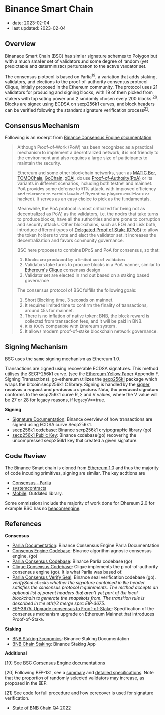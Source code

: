 # Binance Smart Chain

- date: 2023-02-04
- last updated: 2023-02-04

## Overview

Binanace Smart Chain (BSC) has similar signature schemes to Polygon but with a much smaller set of validators and some degree of random (yet predictable and deterministic) perturbation to the active validator set.

The consensus protocol is based on Parlia<sup>[19](#f19)</sup>, a variation that adds staking, validators, and elections to the proof-of-authority consensus protocol Clique, initially proposed in the Ethereum community. The protocol uses 21 validators for producing and signing blocks, with 19 of them picked from stakers with top voting power and 2 randomly chosen every 200 blocks <sup>[20](#f20)</sup>. Blocks are signed using ECDSA on secp256k1 curves, and block headers can be verified following the standard signature verification process<sup>[21](#f21)</sup>.

## Consensus Mechanism

Following is an excerpt from [Binance Consensus Engine documentation](https://github.com/bnb-chain/bnb-chain.github.io/blob/master/docs/learn/consensus.mdx)

> Although Proof-of-Work (PoW) has been recognized as a practical mechanism to implement a decentralized network, it is not friendly to the environment and also requires a large size of participants to maintain the security.
>
> Ethereum and some other blockchain networks, such as [MATIC Bor](https://github.com/maticnetwork/bor), [TOMOChain](https://tomochain.com/), [GoChain](https://gochain.io/), [xDAI](https://xdai.io/), do use [Proof-of-Authority(PoA)](https://en.wikipedia.org/wiki/Proof_of_authority) or its variants in different scenarios, including both testnet and mainnet. PoA provides some defense to 51% attack, with improved efficiency and tolerance to certain levels of Byzantine players (malicious or hacked). It serves as an easy choice to pick as the fundamentals.
>
> Meanwhile, the PoA protocol is most criticized for being not as decentralized as PoW, as the validators, i.e. the nodes that take turns to produce blocks, have all the authorities and are prone to corruption and security attacks. Other blockchains, such as EOS and Lisk both, introduce different types of [Delegated Proof of Stake (DPoS)](https://en.bitcoinwiki.org/wiki/DPoS) to allow the token holders to vote and elect the validator set. It increases the decentralization and favors community governance.
>
> BSC here proposes to combine DPoS and PoA for consensus, so that:
>
> 1. Blocks are produced by a limited set of validators
> 2. Validators take turns to produce blocks in a PoA manner, similar to [Ethereum's Clique](https://eips.ethereum.org/EIPS/eip-225) consensus design
> 3. Validator set are elected in and out based on a staking based governance
>
> The consensus protocol of BSC fulfills the following goals:
>
> 1. Short Blocking time, 3 seconds on mainnet.
> 2. It requires limited time to confirm the finality of transactions, around 45s for mainnet.
> 3. There is no inflation of native token: BNB, the block reward is collected from transaction fees, and it will be paid in BNB.
> 4. It is 100% compatible with Ethereum system .
> 5. It allows modern proof-of-stake blockchain network governance.

## Signing Mechanism

BSC uses the same signing mechanism as Ethereum 1.0.

Transactions are signed using recoverable ECDSA signatures. This method utilises the SECP-256k1 curve. (see the [Ethereum Yellow Paper](https://ethereum.github.io/yellowpaper/paper.pdf) Appendix F. Signing Transactions). go-ethereum utilizes the [secp256k1](https://github.com/bnb-chain/bsc/tree/master/crypto/secp256k1) package which wraps the bitcoin secp256k1 C library. Signing is handled by the [signer](https://github.com/bnb-chain/bsc/tree/master/signer) receives a request and produces a signature. Note, the produced signature conforms to the secp256k1 curve R, S and V values, where the V value will be 27 or 28 for legacy reasons, if legacyV==true.

**Signing**

- [Signature Documentation](https://docs.bnbchain.org/docs/beaconchain/learn/signature/): Binance overview of how transactions are signed using ECDSA curve Secp256k1.
- [secp256k1 codebase](https://github.com/ethereum/go-ethereum/tree/master/crypto/secp256k1): Binance secp256k1 crytpographic library (go)
- [secp256k1 Public Key](https://github.com/bnb-chain/bsc/blob/03ff2992ab4674c1df8f568ee9a31596f3503c26/crypto/signature_cgo.go#L32): Binance codebase(go) recovering the uncompressed secp256k1 key that created a given signature.

## Code Review

The Binance Smart chain is cloned from [Ethereum 1.0](./ethereum-1-0.mdx) and thus the majority of code incuding primitives, signing are similar. The key addtions are

- [Consensus - Parlia](https://github.com/bnb-chain/bsc/tree/master/consensus/parlia)
- [systemcontracts](https://github.com/bnb-chain/bsc/tree/master/core/systemcontracts)
- [Mobile](https://github.com/bnb-chain/bsc/tree/master/mobile): Outdated library.

Some ommissions include the majority of work done for Ethereum 2.0 for example BSC has no [beacon/engine](https://github.com/ethereum/go-ethereum/tree/master/beacon/engine).

## References

**Consensus**

- [Parlia Documentation](https://docs.bnbchain.org/docs/learn/consensus/#parlia): Binance Consensus Engine Parlia Documentation
- [Consenus Engine Codebase](https://github.com/bnb-chain/bsc/blob/master/consensus/consensus.go): Binance algorithm agnostic consensus engine. (go)
- [Parlia Consensus Codebase](https://github.com/bnb-chain/bsc/blob/master/consensus/parlia/parlia.go): Binance Parlia codebase (go)
- [Clique Consensus Codebase](https://github.com/bnb-chain/bsc/blob/master/consensus/clique/clique.go): Clique implements the proof-of-authority consensus engine (go). It is what Parlia was based of.
- [Parlia Consensus Verify Seal](https://github.com/bnb-chain/bsc/blob/master/consensus/parlia/parlia.go#L546): Binance seal verification codebase (go). _verifySeal checks whether the signature contained in the header satisfies the consensus protocol requirements. The method accepts an optional list of parent headers that aren't yet part of the local blockchain to generate the snapshots from. The transition rule is described in the eth1/2 merge spec EIP-3675._
- [EIP-3675: Upgrade consensus to Proof-of-Stake](https://eips.ethereum.org/EIPS/eip-3675): Specification of the consensus mechanism upgrade on Ethereum Mainnet that introduces Proof-of-Stake.

**Staking**

- [BNB Staking Economics](https://docs.bnbchain.org/docs/stake/Staking/#staking-economics): Binance Staking Documentation
- [BNB Chain Staking](https://www.bnbchain.org/en/staking): Binance Staking App

**Additional**

<a name="f19">[19]</a> See [BSC Consensus Engine
documentations](https://docs.bnbchain.org/docs/learn/consensus/#consensus-protocol)

<a name="f20">[20]</a> Following BEP-131, see a
[summary](https://www.bnbchain.org/en/blog/bep131-introducing-candidate-validators-bnb-smart-chain/)
and [detailed specifications](https://github.com/bnb-chain/BEPs/pull/131). Note
that the proportion of randomly selected validators may increase, as proposed in
the BEP.

<a name="f21">[21]</a> See
[code](https://github.com/bnb-chain/bsc/blob/cb9e50bdf62c6b46a71724066d39f9851181a5af/consensus/parlia/parlia.go#L546)
for full procedure and how ecrecover is used for signature verification.

- [State of BNB Chain Q4 2022](https://messari.io/report/state-of-bnb-chain-q4-2022)
